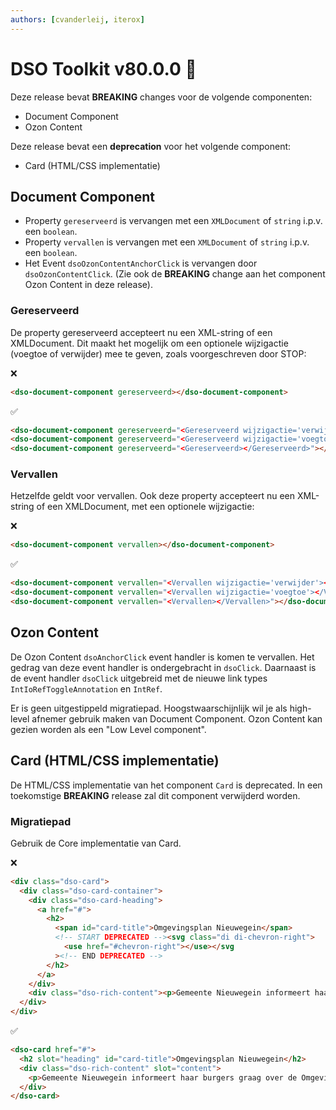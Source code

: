```yaml
---
authors: [cvanderleij, iterox]
---
```


# DSO Toolkit v80.0.0 🍟

Deze release bevat **BREAKING** changes voor de volgende componenten:

- Document Component
- Ozon Content

Deze release bevat een **deprecation** voor het volgende component:

- Card (HTML/CSS implementatie)

<!-- truncate -->

## Document Component

- Property `gereserveerd` is vervangen met een `XMLDocument` of `string` i.p.v. een `boolean`.
- Property `vervallen` is vervangen met een `XMLDocument` of `string` i.p.v. een `boolean`.
- Het Event `dsoOzonContentAnchorClick` is vervangen door `dsoOzonContentClick`. (Zie ook de **BREAKING** change aan
  het component Ozon Content in deze release).

### Gereserveerd

De property gereserveerd accepteert nu een XML-string of een XMLDocument. Dit maakt het mogelijk om een optionele
wijzigactie (voegtoe of verwijder) mee te geven, zoals voorgeschreven door STOP:

❌

```html
<dso-document-component gereserveerd></dso-document-component>
```

✅

```html
<dso-document-component gereserveerd="<Gereserveerd wijzigactie='verwijder'></Gereserveerd>"></dso-document-component>
<dso-document-component gereserveerd="<Gereserveerd wijzigactie='voegtoe'></Gereserveerd>"></dso-document-component>
<dso-document-component gereserveerd="<Gereserveerd></Gereserveerd>"></dso-document-component>
```

### Vervallen

Hetzelfde geldt voor vervallen. Ook deze property accepteert nu een XML-string of een XMLDocument, met een optionele wijzigactie:

❌

```html
<dso-document-component vervallen></dso-document-component>
```

✅

```html
<dso-document-component vervallen="<Vervallen wijzigactie='verwijder'></Vervallen>"></dso-document-component>
<dso-document-component vervallen="<Vervallen wijzigactie='voegtoe'></Vervallen>"></dso-document-component>
<dso-document-component vervallen="<Vervallen></Vervallen>"></dso-document-component>
```

## Ozon Content

De Ozon Content `dsoAnchorClick` event handler is komen te vervallen. Het gedrag van deze event handler is
ondergebracht in `dsoClick`. Daarnaast is de event handler `dsoClick` uitgebreid met de nieuwe link types
`IntIoRefToggleAnnotation` en `IntRef`.

Er is geen uitgestippeld migratiepad. Hoogstwaarschijnlijk wil je als high-level afnemer gebruik maken van Document Component. Ozon Content kan gezien worden als een "Low Level component".

## Card (HTML/CSS implementatie)

De HTML/CSS implementatie van het component `Card` is deprecated. In een toekomstige **BREAKING** release zal dit
component verwijderd worden.

### Migratiepad

Gebruik de Core implementatie van Card.

❌

```html
<div class="dso-card">
  <div class="dso-card-container">
    <div class="dso-card-heading">
      <a href="#">
        <h2>
          <span id="card-title">Omgevingsplan Nieuwegein</span>
          <!-- START DEPRECATED --><svg class="di di-chevron-right">
            <use href="#chevron-right"></use></svg
          ><!-- END DEPRECATED -->
        </h2>
      </a>
    </div>
    <div class="dso-rich-content"><p>Gemeente Nieuwegein informeert haar burgers graag over de Omgevingswet.</p></div>
  </div>
</div>
```

✅

```html
<dso-card href="#">
  <h2 slot="heading" id="card-title">Omgevingsplan Nieuwegein</h2>
  <div class="dso-rich-content" slot="content">
    <p>Gemeente Nieuwegein informeert haar burgers graag over de Omgevingswet.</p>
  </div>
</dso-card>
```
